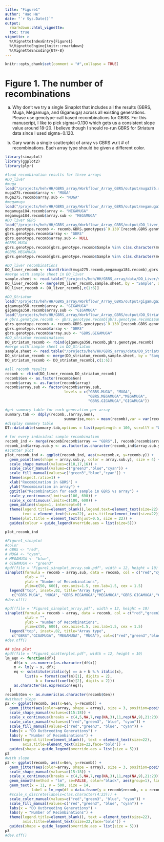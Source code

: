 ```yaml
---
title: "Figure1"
author: "Hao He"
date: "`r Sys.Date()`"
output: 
  rmarkdown::html_vignette:
  toc: true
vignette: >
  %\VignetteIndexEntry{Figure1}
  %\VignetteEngine{knitr::rmarkdown}
  %\VignetteEncoding{UTF-8}
---
```


```r
knitr::opts_chunk$set(comment = "#",collapse = TRUE)
```

# Figure 1. The number of recombinations
a) Why don’t we try a single Sinaplot that includes all the results (GBRS, Muga, Megamuga, and Gigamuga) across all existing generations. 
Please use genotype-call based recombinations for GBRS. 
For this manuscript, I like to pick sigma=0.130 which gets us a consistent slope value around 18-20. 
I believe though I should re-run GBRS for Striatum data since I used sigma=0.120.

b) Gary wants a single scatterplot of array vs GBRS w.r.t # of recombinations. 
Each array type should be given a different color.

```r
library(sinaplot)
library(ggplot2)
library(plyr)

#load recombination results for three arrays
#DO_liver
#muga
load("/projects/heh/HH/GBRS_array/Workflowr_Array_GBRS/output/muga275.recomb.RData")
muga275.recomb$array <- "MUGA"
muga275.recomb$array.sub <- "MUGA"
#megamuga
load("/projects/heh/HH/GBRS_array/Workflowr_Array_GBRS/output/megamuga184.recomb.RData")
megamuga184.recomb$array <- "MEGAMUGA"
megamuga184.recomb$array.sub <- "MEGAMUGA"
#DO liver GBRS
load("/projects/heh/HH/GBRS_array/Workflowr_Array_GBRS/output/DO_liver_recomb.GBRS.genotypes.RData")
gbrs.genotype.recomb <- recomb.GBRS.genotypes$`0.130`[recomb.GBRS.genotypes$`0.130`$Sample %in% c(as.character(muga275.recomb$Sample),as.character(megamuga184.recomb$Sample)),]
gbrs.genotype.recomb$array <- "GBRS"
gbrs.genotype.recomb$array.sub <- NULL
#GBRS.MUGA
gbrs.genotype.recomb[gbrs.genotype.recomb$Sample %in% c(as.character(muga275.recomb$Sample)),"array.sub"] <- "GBRS.MUGA"
#GBRS.MEGAMUGA
gbrs.genotype.recomb[gbrs.genotype.recomb$Sample %in% c(as.character(megamuga184.recomb$Sample)),"array.sub"] <- "GBRS.MEGAMUGA"

#DO_liver recombinations
DO_liver_recomb <- rbind(rbind(muga275.recomb,megamuga184.recomb),gbrs.genotype.recomb)
#merge with sample sheet in DO_liver
sample.sheet <- read.table("/projects/heh/HH/GBRS_array/data/DO_Liver/sample_sheet.tsv", header = TRUE)
DO_liver_recomb <- merge(DO_liver_recomb,sample.sheet, by = "Sample", all.x = TRUE)
DO_liver_recomb <- DO_liver_recomb[,c(1:6)]

#DO_Striatum
load("/projects/heh/HH/GBRS_array/Workflowr_Array_GBRS/output/gigamuga358.recomb.RData")
gigamuga358.recomb$array <- "GIGAMUGA"
gigamuga358.recomb$array.sub <- "GIGAMUGA"
load("/projects/heh/HH/GBRS_array/Workflowr_Array_GBRS/output/DO_Striatum_recomb.GBRS.genotypes.RData")
# gbrs.genotype.recomb <- gbrs.genotype.recomb[gbrs.genotype.recomb$Sample %in% gigamuga358.recomb$Sample,]
gbrs.genotype.recomb <- recomb.GBRS.genotypes$`0.130`[recomb.GBRS.genotypes$`0.130`$Sample %in% gigamuga358.recomb$Sample,]
gbrs.genotype.recomb$array <- "GBRS"
gbrs.genotype.recomb$array.sub <- "GBRS.GIGAMUGA"
#DO_striatum recombinations
DO_striatum_recomb <- rbind(gigamuga358.recomb,gbrs.genotype.recomb)
#merge with sample sheet in DO_Striatum
sample.sheet <- read.table("/projects/heh/HH/GBRS_array/data/DO_Striatum/sample_sheet.tsv", header = TRUE)
DO_striatum_recomb <- merge(DO_striatum_recomb,sample.sheet, by = "Sample", all.x = TRUE)
DO_striatum_recomb <- DO_striatum_recomb[,c(1:6)]

#all recomb results
recomb <- rbind(DO_liver_recomb,DO_striatum_recomb)
recomb$Gen <- as.factor(recomb$Gen)
recomb$array <- as.factor(recomb$array)
recomb$array.sub <- factor(recomb$array.sub, 
                           levels = c("GBRS.MUGA", "MUGA", 
                                      "GBRS.MEGAMUGA","MEGAMUGA",
                                      "GBRS.GIGAMUGA","GIGAMUGA"))

#get summary table for each generation per array
summary.tab <- ddply(recomb,.(array,Gen),
                           summarise,mean = mean(recomb),var = var(recomb), n= length(recomb))
#display summary table
DT::datatable(summary.tab,options = list(pageLength = 100, scrollY = "800px", scrollX = "20px"))

# for every individual sample recombination
recomb_ind <- merge(recomb[recomb$array == "GBRS",], recomb[recomb$array != "GBRS",], by = "Sample")
recomb_ind$array.sub.y <- as.factor(as.character(recomb_ind$array.sub.y))
#scatter plot
plot_recomb_ind <- ggplot(recomb_ind, aes(x=recomb.x, y=recomb.y)) + 
  geom_point(aes(shape = array.sub.y, color = array.sub.y), size = 4) + 
  scale_shape_manual(values=c(18,17,16)) +
  scale_color_manual(values=c("green3","blue","cyan")) +
  scale_fill_manual(values=c("green3","blue","cyan")) +
  theme(aspect.ratio=1) +
  xlab("Recombination in GBRS") +
  ylab("Recombination in array") +
  ggtitle("Recombination for each sample in GBRS vs array") + 
  scale_y_continuous(limits=c(100, 600)) +
  scale_x_continuous(limits=c(100, 600)) +
  geom_abline(slope=1, intercept=0) +
  theme(legend.title=element_blank(),legend.text=element_text(size=22), 
        text = element_text(size=22), axis.title=element_text(size=22)) +
  theme(plot.title = element_text(hjust=0.5, size = 22)) +
  guides(colour = guide_legend(override.aes = list(size=5)))

plot_recomb_ind

#Figure1_sinaplot
#color
# GBRS <- "red",
# MUGA <- "cyan",
# MEGAMUGA <- "blue",
# GIGAMUGA <- "green3"
#pdf(file = "Figure1_sinaplot_array.sub.pdf", width = 12, height = 10)
sinaplot(formula = recomb ~ array.sub, data = recomb, col = c("red","cyan","red","blue","red","green3"), pch = c(15,18,15,17,15,16), bty = "n",
         xlab = "",
         ylab = "Number of Recombinations",
         ylim=c(50, 600), cex.axis=1.5, cex.lab=1.5, cex = 1.5)
  legend("top", inset=.02, title="Array type",
   c("GBRS.MUGA", "MUGA", "GBRS.MEGAMUGA","MEGAMUGA","GBRS.GIGAMUGA","GIGAMUGA"), col=c("red","cyan","red","blue","red","green3"), pch = c(15,18,15,17,15,16), horiz=TRUE, cex=1.7)
#dev.off()

#pdf(file = "Figure1_sinaplot_array.pdf", width = 12, height = 10)
sinaplot(formula = recomb ~ array, data = recomb, col = c("red","green3","blue","cyan"), pch = c(15:18), bty = "n",
         xlab = "",
         ylab = "Number of Recombinations",
         ylim=c(50, 600), cex.axis=1.5, cex.lab=1.5, cex = 1.5)
  legend("top", inset=.02, title="Array type",
   c("GBRS","GIGAMUGA", "MEGAMUGA", "MUGA"), col=c("red","green3","blue","cyan"), pch = c(15:18), horiz=TRUE, cex=1.7)
#dev.off()

## sina plot
#pdf(file = "Figure1_scatterplot.pdf", width = 12, height = 10)
lm_eqn <- function(df){
    df$x <- as.numeric(as.character(df$x))
    m <- lm(y ~ x, df);
    eq <- substitute(italic(y) == a + b %.% italic(x), 
         list(a = format(coef(m)[1], digits = 2), 
              b = format(coef(m)[2], digits = 2)))
    as.character(as.expression(eq));                 
  }
recomb$Gen <- as.numeric(as.character(recomb$Gen))
#without slope
p2 <- ggplot(recomb, aes(x=Gen, y=recomb)) + 
  geom_jitter(aes(color=array, shape = array), size = 3, position=position_jitter(0.35))+
  scale_shape_manual(values=c(15:18)) +
  scale_x_continuous(breaks = c(4,5,NA,7,rep(NA,3),11,rep(NA,9),21:23)) +
  scale_color_manual(values=c("red","green3", "blue", "cyan")) +
  scale_fill_manual(values=c("red","green3", "blue", "cyan")) +
  labs(x = "DO Outbreeding Generations") +
  labs(y = "Number of Recombinations") +
  theme(legend.title=element_blank(), text = element_text(size=22), 
        axis.title=element_text(size=22,face="bold")) +
  guides(shape = guide_legend(override.aes = list(size = 5)))
p2
#with slope
p3 <- ggplot(recomb, aes(x=Gen, y=recomb)) + 
  geom_jitter(aes(color=array, shape = array), size = 3, position=position_jitter(0.35))+
  scale_shape_manual(values=c(15:18)) +
  scale_x_continuous(breaks = c(4,5,NA,7,rep(NA,3),11,rep(NA,9),21:23)) +
  geom_smooth(method = "lm", se=FALSE, color="black", aes(group=1), linetype="dotted") +
  geom_text(x = 11, y = 500, size = 14, 
            label = lm_eqn(df = data.frame(y = recomb$recomb, x = recomb$Gen)), parse = TRUE) +
  #scale_x_discrete(labels=c(as.character(4:23))) +
  scale_color_manual(values=c("red","green3", "blue", "cyan")) +
  scale_fill_manual(values=c("red","green3", "blue", "cyan")) +
  labs(x = "DO Outbreeding Generations") +
  labs(y = "Number of Recombinations") +
  theme(legend.title=element_blank(), text = element_text(size=22), 
        axis.title=element_text(size=22,face="bold")) +
  guides(shape = guide_legend(override.aes = list(size = 5)))
p3
#dev.off()
```

